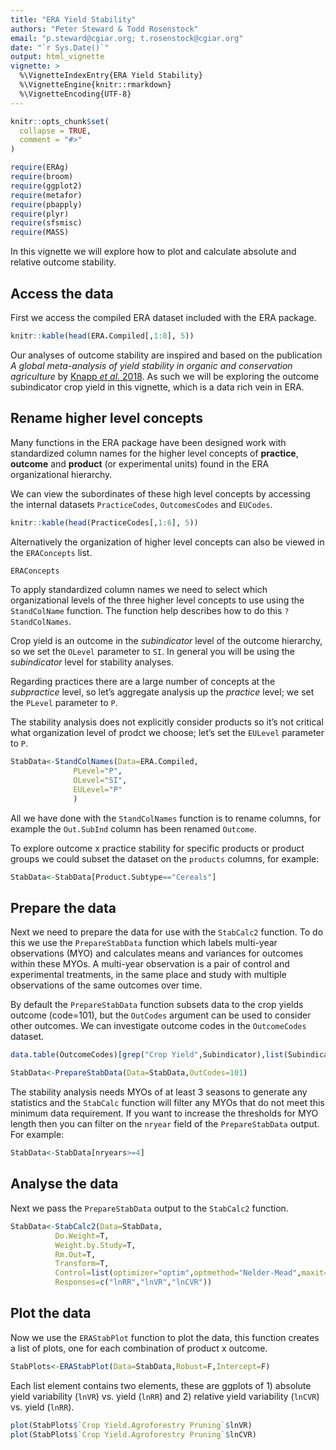 ```yaml
---
title: "ERA Yield Stability"
authors: "Peter Steward & Todd Rosenstock"
email: "p.steward@cgiar.org; t.rosenstock@cgiar.org"
date: "`r Sys.Date()`"
output: html_vignette
vignette: >
  %\VignetteIndexEntry{ERA Yield Stability}
  %\VignetteEngine{knitr::rmarkdown}
  %\VignetteEncoding{UTF-8}
---
```



```r
knitr::opts_chunk$set(
  collapse = TRUE,
  comment = "#>"
)
```

```r
require(ERAg)
require(broom)
require(ggplot2)
require(metafor)
require(pbapply)
require(plyr)
require(sfsmisc)
require(MASS)
```

In this vignette we will explore how to plot and calculate absolute and relative outcome stability.

## Access the data
First we access the compiled ERA dataset included with the ERA package.

```r
knitr::kable(head(ERA.Compiled[,1:8], 5))
```

Our analyses of outcome stability are inspired and based on the publication *A global meta-analysis of yield stability in organic and conservation agriculture* by [Knapp *et al.* 2018](https://doi.org/10.1038/s41467-018-05956-1). As such we will be exploring the outcome subindicator crop yield in this vignette, which is a data rich vein in ERA.

## Rename higher level concepts

Many functions in the ERA package have been designed work with standardized column names for the higher level concepts of **practice**, **outcome** and **product** (or experimental units) found in the ERA organizational hierarchy.  

We can view the subordinates of these high level concepts by accessing the internal datasets `PracticeCodes`, `OutcomesCodes` and `EUCodes`.

```r
knitr::kable(head(PracticeCodes[,1:6], 5))
```

Alternatively the organization of higher level concepts can also be viewed in the `ERAConcepts` list.
```r
ERAConcepts
```

To apply standardized column names we need to select which organizational levels of the three higher level concepts to use using the `StandColName` function. The function help describes how to do this `?StandColNames`.

Crop yield is an outcome in the *subindicator* level of the outcome hierarchy, so we set the  `OLevel` parameter to `SI`. In general you will be using the *subindicator* level for stability analyses.

Regarding practices there are a large number of concepts at the *subpractice* level, so let's aggregate analysis up the *practice* level; we set the  `PLevel` parameter to `P`. 

The stability analysis does not explicitly consider products so it's not critical what organization level of prodct we choose; let's set the  `EULevel` parameter to `P`. 

```r
StabData<-StandColNames(Data=ERA.Compiled,
              PLevel="P",
              OLevel="SI",
              EULevel="P"
              )
```

All we have done with the `StandColNames` function is to rename columns, for example the `Out.SubInd` column has been renamed `Outcome`.

To explore outcome x practice stability for specific products or product groups we could subset the dataset on the `products` columns, for example:

```r
StabData<-StabData[Product.Subtype=="Cereals"]
```

## Prepare the data

Next we need to prepare the data for use with the `StabCalc2` function. To do this we use the `PrepareStabData` function which labels multi-year observations (MYO) and calculates means and variances for outcomes within these MYOs. A multi-year observation is a pair of control and experimental treatments, in the same place and study with multiple observations of the same outcomes over time.

By default the `PrepareStabData` function subsets data to the crop yields outcome (code=101), but the `OutCodes` argument can be used to consider other outcomes. We can investigate outcome codes in the `OutcomeCodes` dataset.

```r
data.table(OutcomeCodes)[grep("Crop Yield",Subindicator),list(Subindicator,Code)]
```

```r
StabData<-PrepareStabData(Data=StabData,OutCodes=101)
```

The stability analysis needs MYOs of at least 3 seasons to generate any statistics and the `StabCalc` function will filter any MYOs that do not meet this minimum data requirement. If you want to increase the thresholds for MYO length then you can filter on the `nryear` field of the `PrepareStabData` output. For example: 

```r
StabData<-StabData[nryears>=4]

```

## Analyse the data
Next we pass the `PrepareStabData` output to the `StabCalc2` function.

```r
StabData<-StabCalc2(Data=StabData,
          Do.Weight=T,
          Weight.by.Study=T,
          Rm.Out=T,
          Transform=T,
          Control=list(optimizer="optim",optmethod="Nelder-Mead",maxit=10000),
          Responses=c("lnRR","lnVR","lnCVR"))
```
## Plot the data
Now we use the `ERAStabPlot` function to plot the data, this function creates a list of plots, one for each combination of product x outcome.

```r
StabPlots<-ERAStabPlot(Data=StabData,Robust=F,Intercept=F)
```
Each list element contains two elements, these are ggplots of 1) absolute yield variability (`lnVR`) vs. yield (`lnRR`) and 2) relative yield variability (`lnCVR`) vs. yield (`lnRR`).

```r
plot(StabPlots$`Crop Yield.Agroforestry Pruning`$lnVR)
plot(StabPlots$`Crop Yield.Agroforestry Pruning`$lnCVR)
```
